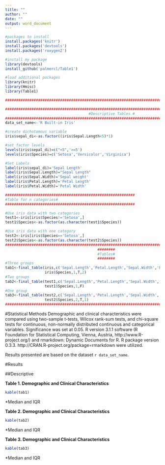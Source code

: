 ```yaml
---
title: ""
author: ""
date: ""
output: word_document
---
```


 
```r
#packages to install
install.packages('knitr')
install.packages('devtools')
install.packages('roxygen2')

#install my package
library(devtools)
install_github('palmercl/Table1')

#load additional packages
library(knitr)
library(Hmisc)
library(Table1)

####################################################################################################

####################################################################################################
                                      #Descriptive Tables #
####################################################################################################
data_set_name<-'R Built-in Iris'

#create dichotomous variable
iris$sepal_di<-as.factor((iris$Sepal.Length<5)*1)

#set factor levels
levels(iris$sepal_di)=c("<5",'>=5')
levels(iris$Species)=c('Setosa','Versicolor','Virginica')

#Set Labels
label(iris$sepal_di)='Sepal Length'
label(iris$Sepal.Length)="Sepal Length"
label(iris$Sepal.Width)='Sepal weight'
label(iris$Petal.Length)='Petal Length'
label(iris$Petal.Width)='Petal Width'

###########################################################
#Table for n categories#
###########################################################

#Use iris data with two categories
test1<-iris[iris$Species!='Setosa',]
test1$Species<-as.factor(as.character(test1$Species))

#Use iris data with one category
test2<-iris[iris$Species=='Setosa',]
test2$Species<-as.factor(as.character(test2$Species))
################################################################################################
                                          ########
                                          #Tables#
                                          ########
#Three groups
tab1<-final_table(iris,c('Sepal.Length','Petal.Length','Sepal.Width','Petal.Width','sepal_di'),
                  iris$Species,1,T,2)
#Two groups
tab2<-final_table(test1,c('Sepal.Length','Petal.Length','Sepal.Width','Petal.Width','sepal_di'),
                  test1$Species,1,F)
#One group
tab3<-final_table(test2,c('Sepal.Length','Petal.Length','Sepal.Width','Petal.Width','sepal_di'),
                  test2$Species,2,T,1)
################################################################################################

```

#Statistical Methods
Demographic and clinical characteristics were compared using two-sample t-tests, Wilcox rank-sum tests, and chi-square tests for continuous, non-normally distributed continuous and categorical variables.  Significance was set at 0.05. R version 3.1.1 software (R Foundation for Statistical Computing, Vienna, Austria, http://www.R-project.org/) and rmarkdown: Dynamic Documents for R. R package version 0.3.3. http://CRAN.R-project.org/package=rmarkdown were utilized.

Results presented are based on the dataset `r data_set_name`.     

#Results

##Descriptive

**Table 1. Demographic and Clinical Characteristics**
```r
kable(tab1)
```
*Median and IQR


**Table 2.  Demographic and Clinical Characteristics**
```r
kable(tab2)
```

*Median and IQR

**Table 3.  Demographic and Clinical Characteristics**
```r
kable(tab3)
```

*Median and IQR




